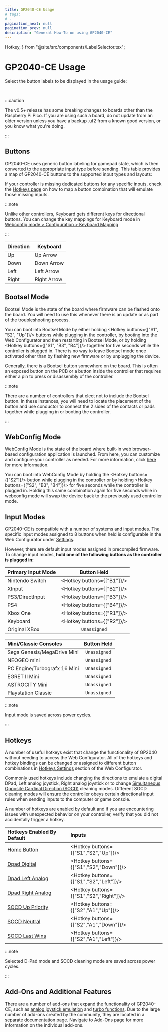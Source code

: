 ---
title: GP2040-CE Usage
# tags:
# -
pagination_next: null
pagination_prev: null
description: "General How-To on using GP2040-CE"
---

  Hotkey,
} from "@site/src/components/LabelSelector.tsx";

# GP2040-CE Usage

Select the button labels to be displayed in the usage guide:

<InputLabelSelector />
<br />

:::caution

The v0.5+ release has some breaking changes to boards other than the Raspberry Pi Pico. If you are using such a board, do not update from an older version unless you have a backup .uf2 from a known good version, or you know what you're doing.

:::

## Buttons

GP2040-CE uses generic button labeling for gamepad state, which is then converted to the appropriate input type before sending. This table provides a map of GP2040-CE buttons to the supported input types and layouts:

<Tabs groupID="input-modes">

<TabItem value="Primary Input Modes" label="Primary Input Modes" default>

<InputTable />

</TabItem>

<TabItem value="Mini/Classic Consoles" label="Mini/Classic Consoles">

<InputTableMiniClassic />

</TabItem>

</Tabs>

If your controller is missing dedicated buttons for any specific inputs, check the [Hotkeys page](./hotkeys.mdx) on how to map a button combination that will emulate those missing inputs.

:::note

Unlike other controllers, Keyboard gets different keys for directional buttons. You can change the key mappings for Keyboard mode in [Webconfig mode > Configuration > Keyboard Mapping](./web-configurator/menu-pages/04-keyboard-mapping.mdx)

:::

| Direction | Keyboard    |
| --------- | ----------- |
| Up        | Up Arrow    |
| Down      | Down Arrow  |
| Left      | Left Arrow  |
| Right     | Right Arrow |

## Bootsel Mode

Bootsel Mode is the state of the board where firmware can be flashed onto the board. You will need to use this whenever there is an update or as part of the troubleshooting process.

You can boot into Bootsel Mode by either holding <Hotkey buttons={["S1", "S2", "Up"]}/> buttons while plugging in the controller, by booting into the Web Configurator and then restarting in Bootsel Mode, or by holding <Hotkey buttons={["S1", "B3", "B4"]}/> together for five seconds while the controller is plugged in. There is no way to leave Bootsel mode once activated other than by flashing new firmware or by unplugging the device.

Generally, there is a Bootsel button somewhere on the board. This is often an exposed button on the PCB or a button inside the controller that requires either a pin to press or disassembly of the controller.

:::note

There are a number of controllers that elect not to include the Bootsel button. In these instances, you will need to locate the placement of the button and use conductor to connect the 2 sides of the contacts or pads together while plugging in or booting the controller.

:::

## WebConfig Mode

WebConfig Mode is the state of the board where built-in web browser-based configuration application is launched. From here, you can customize and configure your controller as needed. For more information, click [here](./web-configurator/web-configurator.mdx) for more information.

You can boot into WebConfig Mode by holding the <Hotkey buttons={["S2"]}/> button while plugging in the controller or by holding <Hotkey buttons={["S2", "B3", "B4"]}/> for five seconds while the controller is plugged in. Holding this same combination again for five seconds while in webconfig mode will swap the device back to the previously used controller mode.

## Input Modes

GP2040-CE is compatible with a number of systems and input modes. The specific input modes assigned to 8 buttons when held is configurable in the Web Configurator under [Settings](./web-configurator/menu-pages/01-settings.mdx#boot-input-modes).

However, there are default input modes assigned in precompiled firmware. To change input modes, **hold one of the following buttons as the controller is plugged in:**

| Primary Input Mode |        Button Held         |
| :----------------- | :------------------------: |
| Nintendo Switch    | <Hotkey buttons={["B1"]}/> |
| XInput             | <Hotkey buttons={["B2"]}/> |
| PS3/DirectInput    | <Hotkey buttons={["B3"]}/> |
| PS4                | <Hotkey buttons={["B4"]}/> |
| Xbox One           | <Hotkey buttons={["R1"]}/> |
| Keyboard           | <Hotkey buttons={["R2"]}/> |
| Original XBox      |        `Unassigned`        |

| Mini/Classic Consoles        | Button Held  |
| :--------------------------- | :----------: |
| Sega Genesis/MegaDrive Mini  | `Unassigned` |
| NEOGEO mini                  | `Unassigned` |
| PC Engine/Turbografx 16 Mini | `Unassigned` |
| EGRET II Mini                | `Unassigned` |
| ASTROCITY Mini               | `Unassigned` |
| Playstation Classic          | `Unassigned` |

:::note

Input mode is saved across power cycles.

:::

## Hotkeys

A number of useful hotkeys exist that change the functionality of GP2040 without needing to access the Web Configurator. All of the hotkeys and hotkey bindings can be changed or assigned to different button combinations in [Hotkeys Settings](./web-configurator/menu-pages/01-settings.mdx#hotkey-settings) section of the Web Configurator.

Commonly used hotkeys include changing the directions to emulate a digital DPad, Left analog joystick, Right analog joystick or to change [Simultaneous Opposite Cardinal Direction (SOCD)](https://glossary.infil.net/?t=SOCD) cleaning modes. Different SOCD cleaning modes will ensure the controller obeys certain directional input rules when sending inputs to the computer or game console.

A number of hotkeys are enabled by default and if you are encountering issues with unexpected behavior on your controller, verify that you did not accidentally trigger a hotkey.

| Hotkeys Enabled By Default                         | Inputs                                  |
| :------------------------------------------------- | :-------------------------------------- |
| [Home Button](hotkeys.mdx#home-button)             | <Hotkey buttons={["S1","S2","Up"]}/>    |
| [Dpad Digital](hotkeys.mdx#dpad-digital)           | <Hotkey buttons={["S1","S2","Down"]}/>  |
| [Dpad Left Analog](hotkeys.mdx#dpad-left-analog)   | <Hotkey buttons={["S1","S2","Left"]}/>  |
| [Dpad Right Analog](hotkeys.mdx#dpad-right-analog) | <Hotkey buttons={["S1","S2","Right"]}/> |
| [SOCD Up Priority](hotkeys.mdx#socd-up-priority)   | <Hotkey buttons={["S2","A1","Up"]}/>    |
| [SOCD Neutral](hotkeys.mdx#socd-neutral)           | <Hotkey buttons={["S2","A1","Down"]}/>  |
| [SOCD Last Wins](hotkeys.mdx#socd-last-win)        | <Hotkey buttons={["S2","A1","Left"]}/>  |

:::note

Selected D-Pad mode and SOCD cleaning mode are saved across power cycles.

:::

## Add-Ons and Additional Features

There are a number of add-ons that expand the functionality of GP2040-CE, such as [analog joystick emulation](./add-ons/analog.mdx) and [turbo functions](./add-ons/turbo.mdx). Due to the large number of add-ons created by the community, they are located in a separate documentation page. Navigate to Add-Ons page for more information on the individual add-ons.
